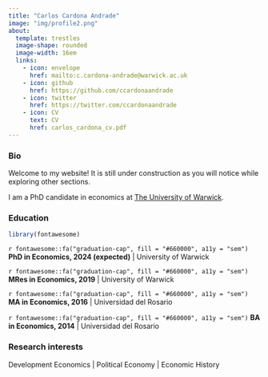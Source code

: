 ```yaml
---
title: "Carlos Cardona Andrade"
image: "img/profile2.png"
about: 
  template: trestles
  image-shape: rounded
  image-width: 16em
  links:
    - icon: envelope
      href: mailto:c.cardona-andrade@warwick.ac.uk
    - icon: github
      href: https://github.com/ccardonaandrade
    - icon: twitter
      href: https://twitter.com/ccardonaandrade
    - icon: CV
      text: CV
      href: carlos_cardona_cv.pdf
---
```


### Bio

Welcome to my website! It is still under construction as you will notice while exploring other sections.

I am a PhD candidate in economics at [The University of Warwick](https://warwick.ac.uk/).

### Education
```r
library(fontawesome)
```

`r fontawesome::fa("graduation-cap", fill = "#660000", a11y = "sem")` **PhD in Economics, 2024 (expected)** | University of Warwick

`r fontawesome::fa("graduation-cap", fill = "#660000", a11y = "sem")` **MRes in Economics, 2019** | University of Warwick

`r fontawesome::fa("graduation-cap", fill = "#660000", a11y = "sem")` **MA in Economics, 2016** | Universidad del Rosario

`r fontawesome::fa("graduation-cap", fill = "#660000", a11y = "sem")` **BA in Economics, 2014** | Universidad del Rosario


### Research interests

Development Economics | Political Economy | Economic History



